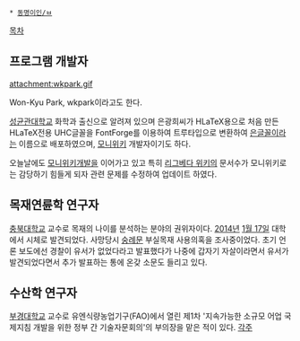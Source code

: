  * [[동명이인/ㅂ]]

[[목차]]
== 프로그램 개발자 ==
attachment:wkpark.gif

Won-Kyu Park, wkpark이라고도 한다.

[[성균관대학교]] 화학과 출신으로 알려져 있으며 은광희씨가 HLaTeX용으로 처음 만든 HLaTeX전용 UHC글꼴을 FontForge를 이용하여 트루타입으로 변환하여 [[은글꼴]]이라는 이름으로 배포하였으며, [[모니위키]] 개발자이기도 하다.

오늘날에도 [[모니위키]]개발을 이어가고 있고 특히 [[리그베다 위키]]의 문서수가 모니위키로는 감당하기 힘들게 되자 관련 문제를 수정하여 업데이트 하였다.

== 목재연륜학 연구자 ==
[[충북대학교]] 교수로 목재의 나이를 분석하는 분야의 권위자이다. [[2014년]] [[1월 17]]일 대학에서 시체로 발견되었다. 사망당시 [[숭례문]] 부실목재 사용의혹을 조사중이었다.  초기 언론 보도에선 경찰이 유서가 없었다라고 발표했다가 나중에 갑자기 자살이라면서 유서가 발견되었다면서 추가 발표하는 통에 온갖 소문도 들리고 있다.

== 수산학 연구자 ==
[[부경대학교]] 교수로 유엔식량농업기구(FAO)에서 열린 제1차 '지속가능한 소규모 어업 국제지침 개발을 위한 정부 간 기술자문회의'의 부의장을 맡은 적이 있다.
[[각주]]
